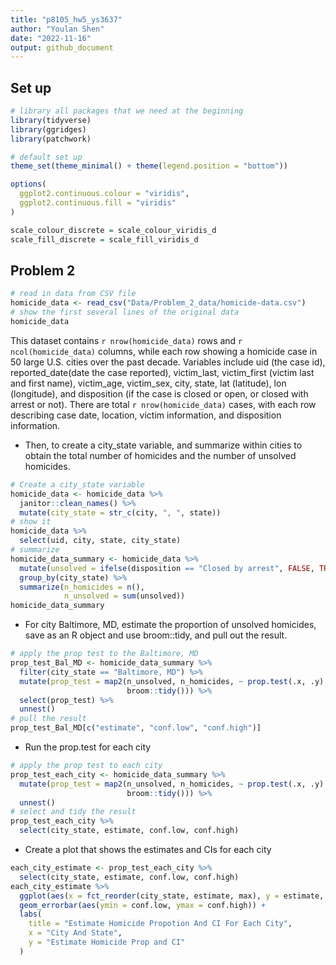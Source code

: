 ```yaml
---
title: "p8105_hw5_ys3637"
author: "Youlan Shen"
date: "2022-11-16"
output: github_document
---
```

## Set up

```r
# library all packages that we need at the beginning
library(tidyverse)
library(ggridges)
library(patchwork)

# default set up
theme_set(theme_minimal() + theme(legend.position = "bottom"))

options(
  ggplot2.continuous.colour = "viridis",
  ggplot2.continuous.fill = "viridis"
)

scale_colour_discrete = scale_colour_viridis_d
scale_fill_discrete = scale_fill_viridis_d
```

## Problem 2

```r
# read in data from CSV file
homicide_data <- read_csv("Data/Problem_2_data/homicide-data.csv")
# show the first several lines of the original data
homicide_data
```

This dataset contains `r nrow(homicide_data)` rows and `r ncol(homicide_data)` columns, while each row showing a homicide case in 50 large U.S. cities over the past decade. Variables include uid (the case id), reported_date(date the case reported), victim_last, victim_first (victim last and first name), victim_age, victim_sex, city, state, lat (latitude), lon (longitude), and disposition (if the case is closed or open, or closed with arrest or not). There are total `r nrow(homicide_data)` cases, with each row describing case date, location, victim information, and disposition information.

* Then, to create a city_state variable, and summarize within cities to obtain the total number of homicides and the number of unsolved homicides.

```r
# Create a city_state variable
homicide_data <- homicide_data %>% 
  janitor::clean_names() %>% 
  mutate(city_state = str_c(city, ", ", state))
# show it
homicide_data %>% 
  select(uid, city, state, city_state)
# summarize
homicide_data_summary <- homicide_data %>% 
  mutate(unsolved = ifelse(disposition == "Closed by arrest", FALSE, TRUE)) %>% 
  group_by(city_state) %>% 
  summarize(n_homicides = n(),
            n_unsolved = sum(unsolved))
homicide_data_summary
```

* For city Baltimore, MD, estimate the proportion of unsolved homicides, save as an R object and use broom::tidy, and pull out the result.

```r
# apply the prop test to the Baltimore, MD
prop_test_Bal_MD <- homicide_data_summary %>% 
  filter(city_state == "Baltimore, MD") %>% 
  mutate(prop_test = map2(n_unsolved, n_homicides, ~ prop.test(.x, .y) %>% 
                          broom::tidy())) %>% 
  select(prop_test) %>% 
  unnest()
# pull the result
prop_test_Bal_MD[c("estimate", "conf.low", "conf.high")]
```

* Run the prop.test for each city

```r
# apply the prop test to each city
prop_test_each_city <- homicide_data_summary %>% 
  mutate(prop_test = map2(n_unsolved, n_homicides, ~ prop.test(.x, .y) %>% 
                          broom::tidy())) %>% 
  unnest()
# select and tidy the result
prop_test_each_city %>% 
  select(city_state, estimate, conf.low, conf.high)
```

* Create a plot that shows the estimates and CIs for each city

```r
each_city_estimate <- prop_test_each_city %>% 
  select(city_state, estimate, conf.low, conf.high)
each_city_estimate %>% 
  ggplot(aes(x = fct_reorder(city_state, estimate, max), y = estimate, color = city_state)) + 
  geom_errorbar(aes(ymin = conf.low, ymax = conf.high)) +
  labs(
    title = "Estimate Homicide Propotion And CI For Each City",
    x = "City And State",
    y = "Estimate Homicide Prop and CI"
  )
```










